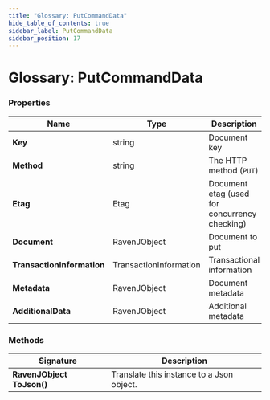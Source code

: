```yaml
---
title: "Glossary: PutCommandData"
hide_table_of_contents: true
sidebar_label: PutCommandData
sidebar_position: 17
---
```



# Glossary: PutCommandData

### Properties

| Name | Type | Description |
| ------------- | ------------- | ----- |
| **Key** | string | Document key |
| **Method** | string | The HTTP method (`PUT`) |
| **Etag** | Etag | Document etag (used for concurrency checking) |
| **Document** | RavenJObject | Document to put |
| **TransactionInformation** | TransactionInformation | Transactional information |
| **Metadata** | RavenJObject | Document metadata |
| **AdditionalData** | RavenJObject | Additional metadata |

### Methods

| Signature | Description |
| ---------- | ----------- |
| **RavenJObject ToJson()** | Translate this instance to a Json object. |
